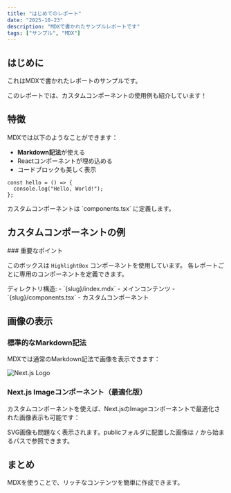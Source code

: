 ```yaml
---
title: "はじめてのレポート"
date: "2025-10-23"
description: "MDXで書かれたサンプルレポートです"
tags: ["サンプル", "MDX"]
---
```


## はじめに

これはMDXで書かれたレポートのサンプルです。

<Callout type="info">
このレポートでは、カスタムコンポーネントの使用例も紹介しています！
</Callout>

## 特徴

MDXでは以下のようなことができます：

- **Markdown記法**が使える
- Reactコンポーネントが埋め込める
- コードブロックも美しく表示

```tsx
const hello = () => {
  console.log("Hello, World!");
};
```

<Callout type="warning">
カスタムコンポーネントは `components.tsx` に定義します。
</Callout>

## カスタムコンポーネントの例

<HighlightBox>
### 重要なポイント

このボックスは `HighlightBox` コンポーネントを使用しています。
各レポートごとに専用のコンポーネントを定義できます。
</HighlightBox>

<Callout type="success">
ディレクトリ構造:
- `{slug}/index.mdx` - メインコンテンツ
- `{slug}/components.tsx` - カスタムコンポーネント
</Callout>

## 画像の表示

### 標準的なMarkdown記法

MDXでは通常のMarkdown記法で画像を表示できます：

![Next.js Logo](/next.svg)

### Next.js Imageコンポーネント（最適化版）

カスタムコンポーネントを使えば、Next.jsのImageコンポーネントで最適化された画像表示も可能です：

<OptimizedImage src="/vercel.svg" alt="Vercel Logo" width={600} height={300} />

SVG画像も問題なく表示されます。publicフォルダに配置した画像は `/` から始まるパスで参照できます。

## まとめ

MDXを使うことで、リッチなコンテンツを簡単に作成できます。

